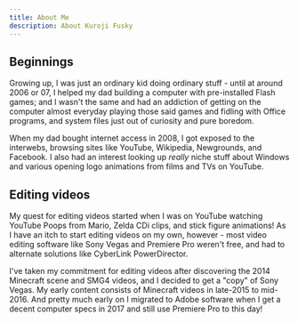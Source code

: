 ```yaml
---
title: About Me
description: About Kuroji Fusky
---
```


## Beginnings

Growing up, I was just an ordinary kid doing ordinary stuff - until at around 2006 or 07, I helped my dad building a computer with pre-installed Flash games; and I wasn't the same and had an addiction of getting on the computer almost everyday playing those said games and fidling with Office programs, and system files just out of curiosity and pure boredom.

When my dad bought internet access in 2008, I got exposed to the interwebs, browsing sites like YouTube, Wikipedia, Newgrounds, and Facebook. I also had an interest looking up _really_ niche stuff about Windows and various opening logo animations from films and TVs on YouTube.

## Editing videos

My quest for editing videos started when I was on YouTube watching YouTube Poops from Mario, Zelda CDi clips, and stick figure animations! As I have an itch to start editing videos on my own, however - most video editing software like Sony Vegas and Premiere Pro weren't free, and had to alternate solutions like CyberLink PowerDirector.

I've taken my commitment for editing videos after discovering the 2014 Minecraft scene and SMG4 videos, and I decided to get a "copy" of Sony Vegas. My early content consists of Minecraft videos in late-2015 to mid-2016. And pretty much early on I migrated to Adobe software when I get a decent computer specs in 2017 and still use Premiere Pro to this day!
